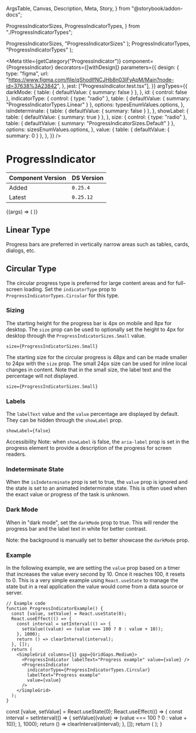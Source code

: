   ArgsTable,
  Canvas,
  Description,
  Meta,
  Story,
} from "@storybook/addon-docs";

  ProgressIndicatorSizes,
  ProgressIndicatorTypes,
} from "./ProgressIndicatorTypes";

  ProgressIndicatorSizes,
  "ProgressIndicatorSizes"
);
  ProgressIndicatorTypes,
  "ProgressIndicatorTypes"
);

<Meta
  title={getCategory("ProgressIndicator")}
  component={ProgressIndicator}
  decorators={[withDesign]}
  parameters={{
    design: {
      type: "figma",
      url: "https://www.figma.com/file/qShodlfNCJHb8n03IFyApM/Main?node-id=37638%3A23842",
    },
    jest: ["ProgressIndicator.test.tsx"],
  }}
  argTypes={{
    darkMode: {
      table: { defaultValue: { summary: false } },
    },
    id: { control: false },
    indicatorType: {
      control: { type: "radio" },
      table: { defaultValue: { summary: "ProgressIndicatorTypes.Linear" } },
      options: typesEnumValues.options,
    },
    isIndeterminate: {
      table: { defaultValue: { summary: false } },
    },
    showLabel: {
      table: { defaultValue: { summary: true } },
    },
    size: {
      control: { type: "radio" },
      table: { defaultValue: { summary: "ProgressIndicatorSizes.Default" } },
      options: sizesEnumValues.options,
    },
    value: {
      table: { defaultValue: { summary: 0 } },
    },
  }}
/>

# ProgressIndicator

| Component Version | DS Version |
| ----------------- | ---------- |
| Added             | `0.25.4`   |
| Latest            | `0.25.12`  |

<Description of={ProgressIndicator} />

<Canvas withToolbar>
  <Story
    name="ProgressIndicator with Controls"
    args={{
      darkMode: false,
      id: "progressIndicator-id",
      indicatorType: "ProgressIndicatorTypes.Linear",
      isIndeterminate: false,
      labelText: "Progress",
      showLabel: true,
      size: "ProgressIndicatorSizes.Default",
      value: 50,
    }}
  >
    {(args) => (
      <ProgressIndicator
        {...args}
        indicatorType={typesEnumValues.getValue(args.indicatorType)}
        size={sizesEnumValues.getValue(args.size)}
      />
    )}
  </Story>
</Canvas>

<ArgsTable story="ProgressIndicator with Controls" />

## Linear Type

Progress bars are preferred in vertically narrow areas such as tables, cards,
dialogs, etc.

<Canvas>
  <Story
    name="Linear Type"
    argTypes={{
      indicatorType: { table: { disable: true } },
    }}
  >
    <ProgressIndicator
      indicatorType={ProgressIndicatorTypes.Linear}
      labelText="Linear Progress Type"
      value={50}
    />
  </Story>
</Canvas>

## Circular Type

The circular progress type is preferred for large content areas and for
full-screen loading. Set the `indicatorType` prop to
`ProgressIndicatorTypes.Circular` for this type.

<Canvas>
  <Story
    name="Circular Type"
    argTypes={{
      indicatorType: { table: { disable: true } },
    }}
  >
    <ProgressIndicator
      indicatorType={ProgressIndicatorTypes.Circular}
      labelText="Linear Progress Type"
      value={50}
    />
  </Story>
</Canvas>

### Sizing

The starting height for the progress bar is 4px on mobile and 8px for desktop.
The `size` prop can be used to optionally set the height to 4px for desktop
through the `ProgressIndicatorSizes.Small` value.

`size={ProgressIndicatorSizes.Small}`

<Canvas>
  <DSProvider>
    <SimpleGrid columns={1} gap={GridGaps.Medium}>
      <ProgressIndicator labelText="Default 8px size" value={50} />
      <ProgressIndicator
        labelText="Small 4px size"
        size={ProgressIndicatorSizes.Small}
        value={50}
      />
    </SimpleGrid>
  </DSProvider>
</Canvas>

The starting size for the circular progress is 48px and can be made smaller to
24px with the `size` prop. The small 24px size can be used for inline local
changes in content. Note that in the small size, the label text and the
percentage will not displayed.

`size={ProgressIndicatorSizes.Small}`

<Canvas>
  <DSProvider>
    <SimpleGrid columns={1} gap={GridGaps.Medium}>
      <ProgressIndicator
        indicatorType={ProgressIndicatorTypes.Circular}
        labelText="Default 48px size"
        value={50}
      />
      <ProgressIndicator
        indicatorType={ProgressIndicatorTypes.Circular}
        labelText="Small 24px size"
        size={ProgressIndicatorSizes.Small}
        value={50}
      />
    </SimpleGrid>
  </DSProvider>
</Canvas>

### Labels

The `labelText` value and the `value` percentage are displayed by default. They
can be hidden through the `showLabel` prop.

`showLabel={false}`

Accessibility Note: when `showLabel` is false, the `aria-label` prop is set in
the progress element to provide a description of the progress for screen readers.

<Canvas>
  <DSProvider>
    <SimpleGrid columns={1} gap={GridGaps.Medium}>
      <ProgressIndicator
        labelText="This label will be added through aria-label"
        showLabel={false}
        value={50}
      />
      <ProgressIndicator
        indicatorType={ProgressIndicatorTypes.Circular}
        labelText="This label will be added through aria-label"
        showLabel={false}
        value={50}
      />
    </SimpleGrid>
  </DSProvider>
</Canvas>

### Indeterminate State

When the `isIndeterminate` prop is set to true, the `value` prop is ignored and
the state is set to an animated indeterminate state. This is often used when the
exact value or progress of the task is unknown.

<Canvas>
  <DSProvider>
    <SimpleGrid columns={1} gap={GridGaps.Medium}>
      <ProgressIndicator
        isIndeterminate
        labelText="Indeterminate state"
        value={50}
      />
      <ProgressIndicator
        indicatorType={ProgressIndicatorTypes.Circular}
        isIndeterminate
        labelText="Indeterminate state"
        value={50}
      />
    </SimpleGrid>
  </DSProvider>
</Canvas>

### Dark Mode

When in "dark mode", set the `darkMode` prop to true. This will render the
progress bar and the label text in white for better contrast.

Note: the background is manually set to better showcase the `darkMode` prop.

<Canvas>
  <DSProvider>
    <Box bg="black" w="100%" h="200px" p="20px">
      <SimpleGrid columns={1} gap={GridGaps.Medium}>
        <ProgressIndicator labelText="Dark Mode" value={50} darkMode />
        <ProgressIndicator
          darkMode
          indicatorType={ProgressIndicatorTypes.Circular}
          labelText="Dark Mode"
          value={50}
        />
      </SimpleGrid>
    </Box>
  </DSProvider>
</Canvas>

### Example

In the following example, we are setting the `value` prop based on a timer that
increases the value every second by 10. Once it reaches 100, it resets to 0.
This is a very simple example using `React.useState` to manage the state but in
a real application the value would come from a data source or server.

```tsx
// Example code
function ProgressIndicatorExample() {
  const [value, setValue] = React.useState(0);
  React.useEffect(() => {
    const interval = setInterval(() => {
      setValue((value) => (value === 100 ? 0 : value + 10));
    }, 1000);
    return () => clearInterval(interval);
  }, []);
  return (
    <SimpleGrid columns={1} gap={GridGaps.Medium}>
      <ProgressIndicator labelText="Progress example" value={value} />
      <ProgressIndicator
        indicatorType={ProgressIndicatorTypes.Circular}
        labelText="Progress example"
        value={value}
      />
    </SimpleGrid>
  );
}
```

  const [value, setValue] = React.useState(0);
  React.useEffect(() => {
    const interval = setInterval(() => {
      setValue((value) => (value === 100 ? 0 : value + 10));
    }, 1000);
    return () => clearInterval(interval);
  }, []);
  return (
    <SimpleGrid columns={1} gap={GridGaps.Medium}>
      <ProgressIndicator labelText="Progress example" value={value} />
      <ProgressIndicator
        indicatorType={ProgressIndicatorTypes.Circular}
        labelText="Progress example"
        value={value}
      />
    </SimpleGrid>
  );
}

<Canvas>
  <DSProvider>
    <ProgressIndicatorExample />
  </DSProvider>
</Canvas>

